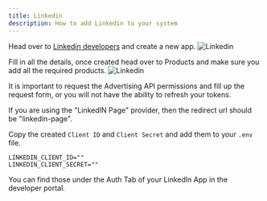 ```yaml
---
title: Linkedin
description: How to add Linkedin to your system
---
```



<NeverShare />

Head over to [Linkedin developers](https://www.linkedin.com/developers/apps) and create a new app.
![Linkedin](/images/providers/linkedin/linkedin-001.png)

Fill in all the details, once created head over to Products and make sure you add all the required products.
![Linkedin](/images/providers/linkedin/linkedin-002.png)

It is important to request the Advertising API permissions and fill up the request form, or you will not have the ability to refresh your tokens.

<OAuth2Redirect provider = "linkedin" />

If you are using the "LinkedIN Page" provider, then the redirect url should be "linkedin-page".

Copy the created `Client ID` and `Client Secret` and add them to your `.env` file.

```env
LINKEDIN_CLIENT_ID=""
LINKEDIN_CLIENT_SECRET=""
```
You can find those under the Auth Tab of your LinkedIn App in the developer portal.
